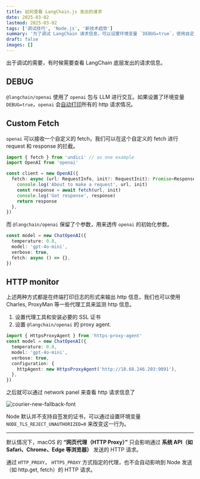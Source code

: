 ```yaml
---
title: 如何查看 LangChain.js 发出的请求
date: 2025-03-02
lastmod: 2025-03-02
tags: ['调试技巧', 'Node.js', '新技术趋势']
summary: '为了调试 LangChain 请求信息，可以设置环境变量 `DEBUG=true`，使用自定义 fetch 或代理工具监测 HTTP 请求。'
draft: false
images: []
---
```


出于调试的需要，有时候需要查看 LangChain 底层发出的请求信息。

## DEBUG

`@langchain/openai` 使用了 `openai` 包与 LLM 进行交互。如果设置了环境变量 `DEBUG=true`，`openai` 会[自动打印](https://github.com/openai/openai-node?tab=readme-ov-file#logging-and-middleware)所有的 http 请求情况。

## Custom Fetch

`openai` 可以接收一个自定义的 fetch，我们可以在这个自定义的 fetch 进行 request 和 response 的拦截。

```typescript
import { fetch } from 'undici' // as one example
import OpenAI from 'openai'

const client = new OpenAI({
  fetch: async (url: RequestInfo, init?: RequestInit): Promise<Response> => {
    console.log('About to make a request', url, init)
    const response = await fetch(url, init)
    console.log('Got response', response)
    return response
  },
})
```

而 `@langchain/openai` 保留了个参数，用来透传 `openai` 的初始化参数。

```typescript
const model = new ChatOpenAI({
  temperature: 0.8,
  model: 'gpt-4o-mini',
  verbose: true,
  fetch: async () => {},
})
```

## HTTP monitor

上述两种方式都是在终端打印日志的形式来输出 http 信息，我们也可以使用 Charles, ProxyMan 等一些代理工具来监测 http 信息。

1. 设置代理工具和安装必要的 SSL 证书
2. 设置 `@langchain/openai` 的 proxy agent.

```typescript
import { HttpsProxyAgent } from 'https-proxy-agent'
const model = new ChatOpenAI({
  temperature: 0.8,
  model: 'gpt-4o-mini',
  verbose: true,
  configuration: {
    httpAgent: new HttpsProxyAgent('http://10.68.246.203:9091'),
  },
})
```

之后就可以通过 network panel 来查看 http 请求信息了

<div className="flex justify-center">
  <Image
    alt="courier-new-fallback-font"
    src="/static/images/blog/proxyman network panel.png"
    width={1792}
    height={1014}
  />
</div>

Node 默认并不支持自签发的证书，可以通过设置环境变量 `NODE_TLS_REJECT_UNAUTHORIZED=0` 来改变这一行为。

---

默认情况下，macOS 的 **“网页代理（HTTP Proxy）”** 只会影响通过 **系统 API（如 Safari、Chrome、Edge 等浏览器）** 发送的 HTTP 请求。

通过 `HTTP_PROXY`， `HTTPS_PROXY` 方式指定的代理，也不会自动影响到 Node 发送（如 http.get, fetch）的 HTTP 请求。
